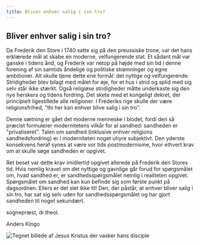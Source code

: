 ```yaml
---
title: Bliver enhver salig i sin tro?
---
```

## Bliver enhver salig i sin tro?

Da Frederik den Store i 1740 satte sig på den preussiske trone, var det hans erklærede mål at skabe en moderne, velfungerende stat. Et sådant mål var ganske i tidens ånd, og Frederik var netop på højde med sin tid i denne forening af sin samtids åndelige og politiske strømninger og egne ambitioner. Alt skulle tjene dette ene formål: det nyttige og velfungerende. Stridigheder blev bilagt med målet for øje, for et hus i strid og splid med sig selv står ikke stærkt. Også religiøse stridigheder måtte underkaste sig den nye herskers og tidens fordring. Det skete med et kongeligt dekret, der principielt ligestillede alle religioner. I Frederiks rige skulle der være religionsfrihed, "thi her kan enhver blive salig i sin tro".

Denne sætning er gået det moderne menneske i blodet, fordi den så præcist formulerer modernitetens vilkår for al sandhed: sandheden er "privatiseret". Talen om sandhed (inklusive enhver religions sandhedsfordring) er i moderniteten noget uhyre subjektivt. Den yderste konsekvens heraf synes at være vor tids postmodernisme, hvor ethvert krav om at skulle søge sandheden er opgivet.

Ret beset var dette krav imidlertid opgivet allerede på Frederik den Stores tid. Hvis nemlig kravet om det nyttige og gavnlige går forud for spørgsmålet om, hvad sandhed er, er sandhedsspørgsmålet nemlig i realiteten opgivet. Spørgsmålet om sandhed kan kun befinde sig som første punkt på dagsordnen. Ellers er det slet ikke til! Den, der påstår, at enhver bliver salig i sin tro, har sat sig selv uden for sandhedsspørgsmålet og har gjort sandheden til noget sekundært.

sognepræst, dr.theol.

Anders Kingo



![Tegnet billede af Jesus Kristus der vasker hans disciple](/img/enhver.20e30214.jpg "Jesus Kristus der vasker hans disciple")